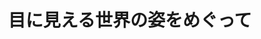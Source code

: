 ﻿---
title: "目に見える世界の姿をめぐって"
category: "工学院"
vol: 51
interviewee: "金子 寛彦 "
url: ""
tags: ["物理","理学"]
pdf: "51-5.pdf"
career: ""
pdfurl: "51-5/51-5.pdf"
preface: "人は自らの知覚をもとに、まわりでどんなことが起こっているかを知ることができる。金子では知覚についての様々な性質について研究している。心理物理工学院とも呼ばれるその学問分野の研究とはどのようなものか、話を伺った。"
---
